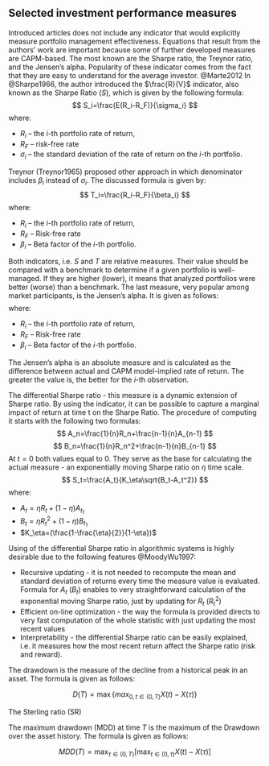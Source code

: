 <!--!Rnw root = ../../masters_thesis.Rnw -->

<!--\SweaveOpts{concordance=TRUE} -->


## Selected investment performance measures

Introduced articles does not include any indicator that would explicitly measure portfolio management effectiveness.
Equations that result from the authors' work are important because some of further developed measures are CAPM-based.
The most known are the Sharpe ratio, the Treynor ratio, and the Jensen's alpha. Popularity of these indicator comes from the fact that
  they are easy to understand for the average investor. @Marte2012
In @Sharpe1966, the author introduced the $\frac{R}{V}$ indicator, also known as the Sharpe Ratio ($S$), which is given by the following formula:
$$
S_i=\frac{E(R_i-R_F)}{\sigma_i}
$$
where:

* $R_i$ -- the $i$-th portfolio rate of return,
* $R_F$ -- risk-free rate
* $\sigma_i$ -- the standard deviation of the rate of return on the $i$-th portfolio.

Treynor (Treynor1965) proposed other approach in which denominator includes $\beta_i$ instead of $\sigma_i$. The discussed formula is given by:
$$
T_i=\frac{R_i-R_F}{\beta_i}
$$
where:

* $R_i$ -- the $i$-th portfolio rate of return,
* $R_F$ -- Risk-free rate
* $\beta_i$ -- Beta factor of the $i$-th portfolio.

Both indicators, i.e. $S$ and $T$ are relative measures. Their value should be compared with a benchmark to determine if a given portfolio is well-managed. If they are
higher (lower), it means that analyzed portfolios were better (worse) than a benchmark.
The last measure, very popular among market participants, is the Jensen's alpha. It is given as follows:
$$
$$
where:

* $R_i$ -- the $i$-th portfolio rate of return,
* $R_F$ -- Risk-free rate
* $\beta_i$ -- Beta factor of the $i$-th portfolio.

The Jensen's alpha is an absolute measure and is calculated as the difference between actual and CAPM model-implied rate of return. The greater the value is,
the better for the $i$-th observation.

The differential Sharpe ratio - this measure is a dynamic extension of Sharpe ratio. By using the indicator, it can be possible to capture a marginal impact of return at time t on the Sharpe Ratio. The procedure of computing it starts with the following two formulas:
$$
A_n=\frac{1}{n}R_n+\frac{n-1}{n}A_{n-1}
$$
$$
B_n=\frac{1}{n}R_n^2+\frac{n-1}{n}B_{n-1}
$$
At $t=0$ both values equal to 0. They serve as the base for calculating the actual measure - an exponentially moving Sharpe ratio on $\eta$ time scale.
$$
S_t=\frac{A_t}{K_\eta\sqrt{B_t-A_t^2}}
$$
where:

* $A_t=\eta R_t+(1-\eta)A_{t_1}$
* $B_t=\eta R_t^2+(1-\eta)B_{t_1}$
* $K_\eta=(\frac{1-\frac{\eta}{2}}{1-\eta})$


Using of the differential Sharpe ratio in algorithmic systems is highly desirable due to the following features @MoodyWu1997:

* Recursive updating - it is not needed to recompute the mean and standard deviation of returns every time the measure value is evaluated.
Formula for $A_t$ ($B_t$) enables to very straightforward calculation of the exponential moving Sharpe ratio, just by updating for  $R_t$ ($R_t^2$)
* Efficient on-line optimization - the way the formula is provided directs to very fast computation of the whole statistic with just updating the most recent values
* Interpretability - the differential Sharpe ratio can be easily explained, i.e. it measures how the most recent return affect the Sharpe ratio (risk and reward).



The drawdown is the measure of the decline from a historical peak in an asset.
The formula is given as follows:

$$
D(T)=\max\{max_{0, t\in (0,T)} X(t)-X(\tau)\}
$$


The Sterling ratio (SR)


The maximum drawdown (MDD) at time $T$ is the maximum of the Drawdown over the asset history. The formula is given as follows:

$$
MDD(T)=\max_{\tau\in (0,T)}[\max_{t\in (0,\tau)} X(t)-X(\tau)]
$$

